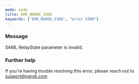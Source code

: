 ```yaml
---
mode: wide
title: ERR_NGROK_5300
keywords: ["ERR_NGROK_5300", "error 5300"]
---
```



### Message

SAML RelayState parameter is invalid.

<ErrorDetails />

### Further help

If you're having trouble resolving this error, please reach out to [support@ngrok.com](mailto:support@ngrok.com?subject=Help%20with%20ERR_NGROK_5300)
